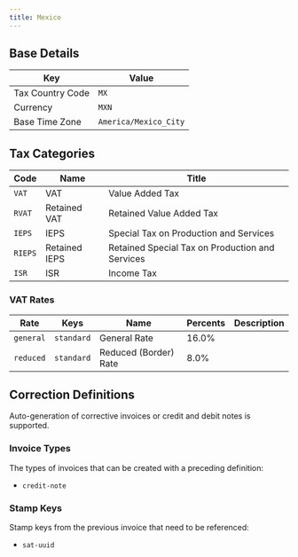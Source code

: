 ```yaml
---
title: Mexico
---
```


## Base Details

| Key | Value |
| --- | ----- |
| Tax Country Code | <code>MX</code> |
| Currency | <code>MXN</code> |
| Base Time Zone | <code>America/Mexico_City</code> |

## Tax Categories

| Code | Name | Title |
| ---- | ---- | ----- |
| <code>VAT</code> | VAT | Value Added Tax |
| <code>RVAT</code> | Retained VAT | Retained Value Added Tax |
| <code>IEPS</code> | IEPS | Special Tax on Production and Services |
| <code>RIEPS</code> | Retained IEPS | Retained Special Tax on Production and Services |
| <code>ISR</code> | ISR | Income Tax |

### VAT Rates

| Rate | Keys | Name | Percents | Description |
| ---- | ---- | ---- | -------- | ----------- |
| <code>general</code> | <code>standard</code> | General Rate | 16.0% |  |
| <code>reduced</code> | <code>standard</code> | Reduced (Border) Rate | 8.0% |  |

## Correction Definitions

Auto-generation of corrective invoices or credit and debit notes is
supported.

### Invoice Types

The types of invoices that can be created with a preceding definition:
- <code>credit-note</code>

### Stamp Keys

Stamp keys from the previous invoice that need to be referenced:
- <code>sat-uuid</code>